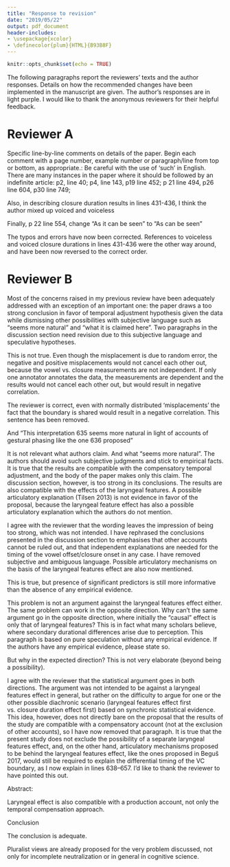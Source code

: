```yaml
---
title: "Response to revision"
date: "2019/05/22"
output: pdf_document
header-includes:
- \usepackage{xcolor}
- \definecolor{plum}{HTML}{B93B8F}
---
```


```r
knitr::opts_chunk$set(echo = TRUE)
```

The following paragraphs report the reviewers' texts and the author responses. Details on how the recommended changes have been implemented in the manuscript are given. The author's responses are in light purple. I would like to thank the anonymous reviewers for their helpful feedback.

# Reviewer A

Specific line-by-line comments on details of the paper. Begin each comment with a page number, example number or paragraph/line from top or bottom, as appropriate.:
Be careful with the use of 'such' in English. There are many instances in the paper where it should be followed by an indefinite article: p2, line 40; p4, line 143, p19 line 452; p 21 line 494, p26 line 604, p30 line 749;

Also, in describing closure duration results in lines 431-436, I think the author mixed up voiced and voiceless

Finally, p 22 line 554, change "As it can be seen" to "As can be seen"

\color{plum}
The typos and errors have now been corrected. References to voiceless and voiced closure durations in lines 431-436 were the other way around, and have been now reversed to the correct order.
\color{black}

# Reviewer B

Most of the concerns raised in my previous review have been adequately addressed with an exception of an important one: the paper draws a too strong conclusion in favor of temporal adjustment hypothesis given the data while dismissing other possibilities with subjective language such as “seems more natural” and “what it is claimed here”. Two paragraphs in the discussion section need revision due to this subjective language and speculative hypotheses.

\textit{Moreover, I would like to add that, if misplacement of the V-C boundary is  due to random error (which is a neutral assumption to make), the measured displacement from the ‘actual’ boundary will approximately follow a normal distribution with mean 0, so that negative and positive misplacements would cancel each other out.}

This is not true. Even though the misplacement is due to random error, the negative and positive misplacements would not cancel each other out, because the vowel vs. closure measurements are not independent. If only one annotator annotates the data, the measurements are dependent and the results would not cancel each other out, but would result in negative correlation.

\color{plum}
The reviewer is correct, even with normally distributed 'misplacements' the fact that the boundary is shared would result in a negative correlation. This sentence has been removed.
\color{black}

\textit{However, what it is claimed here is that the stability of the interval is a logical antecedent, while the different The CV of the release to release duration is 0.203, while that of the vowel onset to release duration is 0.232. The CQV is 0.127 for the release to release and 0.136 for the vowel onset to release. Lower values mean less dispersion/more cohesion.}

And “This interpretation 635 seems more natural in light of accounts of gestural phasing like the one 636 proposed”

It is not relevant what authors claim. And what “seems more natural”. The authors should avoid such subjective judgments and stick to empirical facts. It is true that the results are compatible with the compensatory temporal adjustment, and the body of the paper makes only this claim. The discussion section, however, is too strong in its conclusions. The results are also compatible with the effects of the laryngeal features. A possible articulatory explanation (Tilsen 2013) is not evidence in favor of the proposal, because the laryngeal feature effect has also a possible articulatory explanation which the authors do not mention.

\color{plum}
I agree with the reviewer that the wording leaves the impression of being too strong, which was not intended. I have rephrased the conclusions presented in the discussion section to emphasises that other accounts cannot be ruled out, and that independent explanations are needed for the timing of the vowel offset/closure onset in any case. I have removed subjective and ambiguous language. Possible articulatory mechanisms on the basis of the laryngeal features effect are also now mentioned.
\color{black}

\textit{Even when multicollinearity between predictors is minimal, statistical significance of multiple terms cannot unequivocally inform us on the actual  contribution of those terms, since it is possible that unknown relations be tween terms mask underlying mechanisms (for a discussion see McElreath 2015). For example, it is possible that, through time, different phonation categories (like ejective, voiceless, and voiced stops) can develop different closure duration sub-distributions (Sóskuthy 2013).}

This is true, but presence of significant predictors is still more informative than the absence of any empirical evidence.

This problem is not an argument against the laryngeal features effect either. The same problem can work in the opposite direction. Why can’t the same argument go in the opposite direction, where initially the “causal” effect is only that of laryngeal features? This is in fact what many scholars believe, where secondary durational differences arise due to perception. This paragraph is based on pure speculation without any empirical evidence. If the authors have any empirical evidence, please state so.

\textit{This can result in the ability for the phonation predictor to capture variance in vowel durations, even if the original mechanism directly involved closure durations only}

But why in the expected direction? This is not very elaborate (beyond being a possibility).

\color{plum}
I agree with the reviewer that the statistical argument goes in both directions. The argument was not intended to be against a laryngeal features effect in general, but rather on the difficulty to argue for one or the other possible diachronic scenario (laryngeal features effect first vs. closure duration effect first) based on synchronic statistical evidence. This idea, however, does not directly bare on the proposal that the results of the study are compatible with a compensatory account (not at the exclusion of other accounts), so I have now removed that paragraph. It is true that the present study does not exclude the possibility of a separate laryngeal features effect, and, on the other hand, articulatory mechanisms proposed to be behind the laryngeal features effect, like the ones proposed in Beguš 2017, would still be required to explain the differential timing of the VC boundary, as I now explain in lines 638--657. I'd like to thank the reviewer to have pointed this out.
\color{black}

Abstract:

\textit{While other factors (like perceptual biases and laryngeal effects) could also play a role in the development of the voicing effect, the data discussed here sheds new light on a possible production account of voicing-related differences in vowel durations.}

Laryngeal effect is also compatible with a production account, not only the temporal compensation approach.

\color{plum}

\color{black}

Conclusion

The conclusion is adequate.


\textit{Such pluralist view has already been pro749 posed, for example, for incomplete neutralisation in Winter & Röttger (for a review of explanatory pluralism in the cognitive sciences, see Dale et al. 2009 and references therein).}

Pluralist views are already proposed for the very problem discussed, not only for incomplete neutralization or in general in cognitive science.
